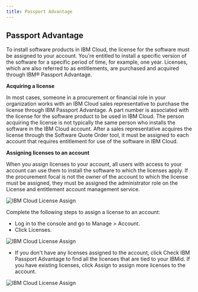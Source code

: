 ```yaml
---
title: Passport Advantage
---
```



<PageDescription>

</PageDescription>

## Passport Advantage  
To install software products in IBM Cloud, the license for the software must be assigned to your account. You're entitled to install a specific version of the software for a specific period of time, for example, one year. Licenses, which are also referred to as entitlements, are purchased and acquired through IBM® Passport Advantage.

**Acquiring a license**

In most cases, someone in a procurement or financial role in your organization works with an IBM Cloud sales representative to purchase the license through IBM Passport Advantage. A part number is associated with the license for the software product to be used in IBM Cloud. The person acquiring the license is not typically the same person who installs the software in the IBM Cloud account. After a sales representative acquires the license through the Software Quote Order tool, it must be assigned to each account that requires entitlement for use of the software in IBM Cloud.

**Assigning licenses to an account**

When you assign licenses to your account, all users with access to your account can use them to install the software to which the licenses apply. If the procurement focal is not the owner of the account to which the license must be assigned, they must be assigned the administrator role on the License and entitlement account management service.

![IBM Cloud License Assign](images/IAMAssignLicense.png)

Complete the following steps to assign a license to an account:

- Log in to the console and go to Manage > Account.
- Click Licenses.

![IBM Cloud License Assign](images/PALicenses.png)

- If you don't have any licenses assigned to the account, click Check IBM Passport Advantage to find all the licenses that are tied to your IBMid. If you have existing licenses, click Assign to assign more licenses to the account.

![IBM Cloud License Assign](images/AssignLicense.png)
